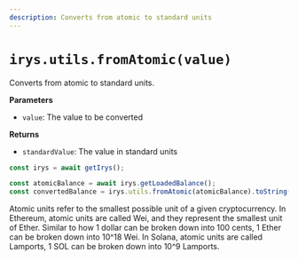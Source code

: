 ```yaml
---
description: Converts from atomic to standard units
---
```



# `irys.utils.fromAtomic(value)`

Converts from atomic to standard units.

**Parameters**

<div className="-mt-6" />

-   `value`: The value to be converted

**Returns**

<div className="-mt-6" />

-   `standardValue`: The value in standard units

```js
const irys = await getIrys();

const atomicBalance = await irys.getLoadedBalance();
const convertedBalance = irys.utils.fromAtomic(atomicBalance).toString();
```

<Callout type="info" emoji="ℹ️">
	Atomic units refer to the smallest possible unit of a given cryptocurrency. In Ethereum, atomic units are called
	Wei, and they represent the smallest unit of Ether. Similar to how 1 dollar can be broken down into 100 cents, 1
	Ether can be broken down into 10^18 Wei. In Solana, atomic units are called Lamports, 1 SOL can be broken down into
	10^9 Lamports.
</Callout>
